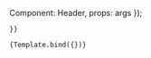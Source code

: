 
<Meta 
  title="Components/Header" 
  component={Header} 
/>

  Component: Header,
  props: args
});

<Canvas>
  <Story
    name='Pizza Header'
    args={{
      
    }}
  >
    {Template.bind({})}
  </Story>
</Canvas>

